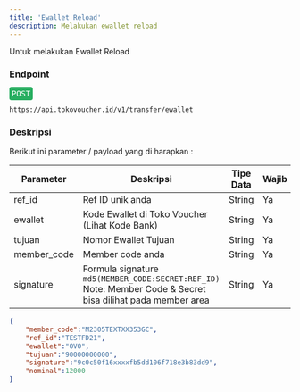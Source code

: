 ```yaml
---
title: 'Ewallet Reload'
description: Melakukan ewallet reload
---
```



Untuk melakukan Ewallet Reload

### Endpoint
<div style="font-family:monospace;margin-bottom: 12px;">
<span style="color:white;background:#27ae60;border-radius: 4px;padding: 4px;">POST</span>
</div>

```
https://api.tokovoucher.id/v1/transfer/ewallet
```


### Deskripsi
Berikut ini parameter / payload yang di harapkan :

| Parameter   | Deskripsi                                                                                                              | Tipe Data | Wajib |
|-------------|------------------------------------------------------------------------------------------------------------------------|-----------|-------|
| ref_id      | Ref ID unik anda                                                                                                       | String    | Ya    |
| ewallet      | Kode Ewallet di Toko Voucher (Lihat Kode Bank)                                                                                                           | String    | Ya    |
| tujuan      | Nomor Ewallet Tujuan                                                                                                      | String    | Ya    |
| member_code | Member code anda                                                                                                       | String    | Ya    |
| signature   | Formula signature `md5(MEMBER_CODE:SECRET:REF_ID)` Note: Member Code & Secret bisa dilihat pada member area | String    | Ya    |


```json title=Contoh
{
    "member_code":"M2305TEXTXX353GC",
    "ref_id":"TESTFD21",
    "ewallet":"OVO",
    "tujuan":"90000000000",
    "signature":"9c0c50f16xxxxfb5dd106f718e3b83dd9",
    "nominal":12000
}
```
